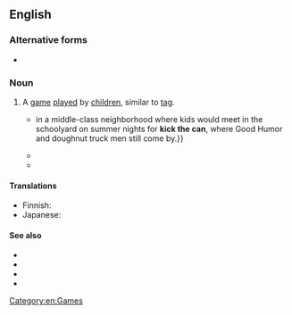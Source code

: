 {{also|kick-the-can}}
==English==
{{wikipedia}}

===Alternative forms===
* {{l|en|kick-the-can}}

===Noun===
{{en-noun|-}}

# A [[game]] [[play]]ed by [[children]], similar to [[tag]].
#* {{quote-book|en|year=2003|author=Anne Lamott|title=Joe Jones|publisher=Shoemaker & Hoard Publishers,|isbn=1593760035|page=188
|passage=Her house is {{...}} in a middle-class neighborhood where kids would meet in the schoolyard on summer nights for '''kick the can''', where Good Humor and doughnut truck men still come by.}}
#* {{quote-book|en|year=2005|author=Dee Henderson|title=The Protector|publisher=Tyndale House Publishers,|isbn=1414310595|page=96
|passage="Did you ever play '''Kick the Can''' when you were a kid?"}}
#* {{quote-book|en|year=2005|author=Mark Jonathan Harris|title=Come the Morning|publisher=Wayne State University Press,|isbn=0814332412|page=52
|passage="How about '''kick the can'''?" Ben suggested, spotting an empty beer can on the sidewalk.}}

====Translations====
{{trans-top|children's game}}
* Finnish: {{t+|fi|purkki}}
* Japanese: {{t|ja|缶蹴り|tr=kankeri}}
{{trans-mid}}
{{trans-bottom}}

====See also====
* {{l|en|carry the can}}
* {{l|en|kick at the can}}
* {{l|en|kick the can down the road}}
* {{l|en|lerky}}

[[Category:en:Games]]